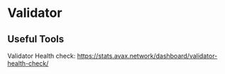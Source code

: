# Validator

## Useful Tools

Validator Health check: https://stats.avax.network/dashboard/validator-health-check/